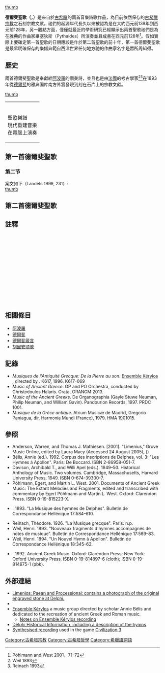 [[圖像:Himno_Apolo.jpg|thumb]]

{{古希臘宗教}}

'''德爾斐聖歌（{{lang-el|Δελφικοί Ύμνοι}}，{{lang-en|Delphic Hymns}}）'''是來自於[[古希臘|古希臘]]的兩首音樂詩歌作品，為目前依然保存的[[古希臘宗教|古希臘宗教]]之石刻宗教文獻。祂們的起源年代長久以來被認為是在大約西元前138年到西元前128年，另一觀點方面，僅僅就最近的學術研究已經顯示出兩首聖歌祂們是為在雅典的作曲家畢塞狄斯（Pythaides）所演奏並且成書在西元前128年<ref name = gh1>Pöhlmann and West 2001，71–72</ref>。假如實際上要確定第一首聖歌的日期應該是作於第二首聖歌的前十年，第一首德爾斐聖歌是最早明確保存的樂譜典範自西洋世界任何地方祂的作曲家名字是眾所周知得。
{{TOClimit}}

== 歷史 ==
兩首德爾斐聖歌是奉獻給[[阿波羅|阿波羅]]的讚美詩，並且也是由[[法國|法國]]的考古學家<ref name = gh2>Weil 1893</ref><ref name = gh3>Reinach 1893</ref>在1893年從[[德爾斐|德爾斐]]的雅典国库南方外牆發現到刻在石片上的宗教文獻。

[[圖像:FirstDelphicHymn800.png|thumb]]

{| align=right border="1"
|{{Audio|1st delphic hymn.mid|第一首德爾斐聖歌（1st Delphic Hymn）}}<br />聖歌樂譜<br />現代重建音樂<br />在電腦上演奏
|}
== 第一首德爾斐聖歌 ==

=== 第二节 ===
案文如下（Landels 1999, 231）:
{{Quote|text=看那，[[雅典|大城]]和[[阿提卡|阿提卡]]正在祈祷，<br>[[雅典娜|特托尼亚女神]]戒戎下，不倾之地的居民；<br>圣坛上，[[赫菲斯托斯|赫菲斯托斯]]享用了牛犊腿股；<br>阿拉伯焚香同这烟升起。<br>悠扬音符，被尖削、彻响的[[阿夫洛斯管|奥罗斯]]管编捻成旋律，<br>由金颤的、悦耳的{{link-en|基塔拉琴|Cithara|基塔拉琴}}纺织，这赞歌。}}<br />[[圖像:Paianmittext.png|thumb]]

== 第二首德爾斐聖歌 ==
== 註釋 ==
<div style="font-size: small; column-count:2;height: 220px;overflow: auto">
<references />
</div>

== 相關條目 ==
* [[阿波羅|阿波羅]]
* [[德爾斐|德爾斐]]
* [[德爾斐箴言|德爾斐箴言]]
* [[胡里安颂歌|胡里安颂歌]]

== 記錄 ==
* ''Musiques de l'Antiquité Grecque: De la Pierre au son''. [http://www.kerylos.fr Ensemble Kérylos] {{Wayback|url=http://www.kerylos.fr/ |date=20110721001547 }}, directed by {{tsl|en|Annie Bélis|}}. K617, 1996. K617-069
* ''Music of Ancient Greece''. OP and PO Orchestra, conducted by Christodoulos Halaris. Orata. ORANGM 2013.
* ''Music of the Ancient Greeks''. De Organographia (Gayle Stuwe Neuman, Philip Neuman, and William Gavin). Pandourion Records, 1997. PRDC 1001.
* ''Musique de la Grèce antique''. Atrium Musicæ de Madrid, Gregorio Paniagua, dir. Harmonia Mundi (France), 1979. HMA 1901015.

== 參照 ==
* Anderson, Warren, and Thomas J. Mathiesen. [2001]. "Limenius," Grove Music Online, edited by Laura Macy (Accessed 24 August 2005), ({{Cite web|title=subscription access|url=http://www.grovemusic.com|accessdate=2020-10-10|archive-date=2007-07-21|archive-url=https://www.webcitation.org/5QVcssKES?url=http://www.grovemusic.com/|dead-url=no}})
* Bélis, Annie (ed.). 1992. Corpus des inscriptions de Delphes, vol. 3: "Les Hymnes à Apollon". Paris: De Boccard. ISBN 2-86958-051-7.
* Davison, Archibald T., and Willi Apel (eds.). 1949–50. Historical Anthology of Music. Two volumes. Cambridge, Massachusetts, Harvard University Press, 1949. ISBN 0-674-39300-7.
* Pöhlmann, Egert, and Martin L. West. 2001. Documents of Ancient Greek Music: The Extant Melodies and Fragments, edited and transcribed with commentary by Egert Pöhlmann and Martin L. West. Oxford: Clarendon Press. ISBN 0-19-815223-X.
* {{tsl|en|Théodore Reinach||Reinach, Théodore}}. 1893. "La Musique des hymnes de Delphes". Bulletin de Correspondance Hellénique 17:584–610.
* Reinach, Théodore. 1926. "La Musique grecque". Paris: n.p.
* Weil, Henri. 1893. "Nouveaux fragments d'hymnes accompagnés de notes de musique". Bulletin de Correspondance Hellénique 17:569–83.
* Weil, Henri. 1894. "Un Nouvel Hymn à Apollon". Bulletin de Correspondance Hellénique 18:345–62.
* {{tsl|en|Martin Litchfield West||West, Martin Litchfield}}. 1992. Ancient Greek Music. Oxford: Clarendon Press; New York: Oxford University Press. ISBN 0-19-814897-6 (cloth); ISBN 0-19-814975-1 (pbk).

== 外部連結 ==
* [https://web.archive.org/web/20050826145113/http://www.wsu.edu:8080/~wldciv/world_civ_reader/world_civ_reader_1/delphic.html Limenios: Paean and Processional:  contains a photograph of the original engraved stone at Delphi.]
* {{IMSLP2|work=Hymne à Apollon (Fauré, Gabriel)|cname=加布里埃爾·佛瑞的改編}}
* [http://www.kerylos.fr/index_en.php Ensemble Kérylos] {{Wayback|url=http://www.kerylos.fr/index_en.php |date=20160304225410 }} a music group directed by scholar Annie Bélis and dedicated to the recreation of ancient Greek and Roman music.
** [http://www.medieval.org/emfaq/cds/k617069.htm Notes on Ensemble Kérylos recording] {{Wayback|url=http://www.medieval.org/emfaq/cds/k617069.htm |date=20200220204917 }}
* [http://conferences.med.uoa.gr/ehrs-06/BODY/ABOUT%20DELPHI/BODY.htm Delphi Historical Information, including a description of the hymns] {{Wayback|url=http://conferences.med.uoa.gr/ehrs-06/BODY/ABOUT%20DELPHI/BODY.htm |date=20060224075139 }}
* [http://208.53.138.111/soundtracks/civilization-3-conquests-original-game-audio/gkwwwwbjxp/03-ancient-2.mp3 Synthesised recording]{{dead link|date=2017年12月 |bot=InternetArchiveBot |fix-attempted=yes }} used in the game [[文明III|Civilization 3]]

{{希臘神話諸神}}
{{古希臘}}

[[Category:古希腊宗教|Category:古希腊宗教]]
[[Category:古希腊哲學|Category:古希腊哲學]]
[[Category:希臘語詞語|Category:希臘語詞語]]